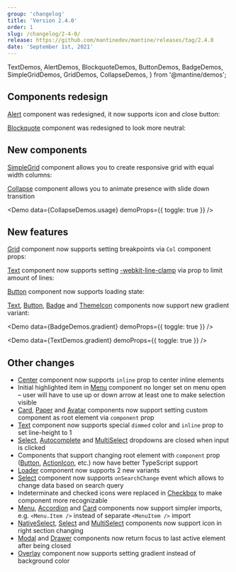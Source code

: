 ```yaml
---
group: 'changelog'
title: 'Version 2.4.0'
order: 1
slug: /changelog/2-4-0/
release: https://github.com/mantinedev/mantine/releases/tag/2.4.0
date: 'September 1st, 2021'
---
```


  TextDemos,
  AlertDemos,
  BlockquoteDemos,
  ButtonDemos,
  BadgeDemos,
  SimpleGridDemos,
  GridDemos,
  CollapseDemos,
} from '@mantine/demos';

## Components redesign

[Alert](https://mantine.dev/core/alert/) component was redesigned, it now supports icon and close button:

<Demo data={AlertDemos.configurator} />

[Blockquote](https://mantine.dev/core/blockquote/) component was redesigned to look more neutral:

<Demo data={BlockquoteDemos.configurator} />

## New components

[SimpleGrid](https://mantine.dev/core/simple-grid/) component allows you to create responsive grid with equal width columns:

<Demo data={SimpleGridDemos.configurator} />

[Collapse](https://mantine.dev/core/collapse/) component allows you to animate presence with slide down transition

<Demo data={CollapseDemos.usage} demoProps={{ toggle: true }} />

## New features

[Grid](https://mantine.dev/core/grid/) component now supports setting breakpoints via `Col` component props:

<Demo data={GridDemos.responsive} />

[Text](https://mantine.dev/core/text/) component now supports setting [-webkit-line-clamp](https://developer.mozilla.org/en-US/docs/Web/CSS/-webkit-line-clamp)
via prop to limit amount of lines:

<Demo data={TextDemos.linesConfigurator} />

[Button](https://mantine.dev/core/button/) component now supports loading state:

<Demo data={ButtonDemos.loadingConfigurator} />

[Text](https://mantine.dev/core/text/), [Button](https://mantine.dev/core/button/), [Badge](https://mantine.dev/core/badge/) and [ThemeIcon](https://mantine.dev/core/theme-icon/) components now support new gradient variant:

<Demo data={BadgeDemos.gradient} demoProps={{ toggle: true }} />

<Demo data={TextDemos.gradient} demoProps={{ toggle: true }} />

## Other changes

- [Center](https://mantine.dev/core/center/) component now supports `inline` prop to center inline elements
- Initial highlighted item in [Menu](https://mantine.dev/core/menu/) component no longer set on menu open – user will have to use up or down arrow at least one to make selection visible
- [Card](https://mantine.dev/core/card/), [Paper](https://mantine.dev/core/paper/) and [Avatar](https://mantine.dev/core/avatar/) components now support setting custom component as root element via `component` prop
- [Text](https://mantine.dev/core/text/#dimmed) component now supports special `dimmed` color and `inline` prop to set line-height to 1
- [Select](https://mantine.dev/core/select/), [Autocomplete](https://mantine.dev/core/autocomplete/) and [MultiSelect](https://mantine.dev/core/multi-select/) dropdowns are closed when input is clicked
- Components that support changing root element with `component` prop ([Button](https://mantine.dev/core/button/), [ActionIcon](https://mantine.dev/core/action-icon/), etc.) now have better TypeScript support
- [Loader](https://mantine.dev/core/loader/) component now supports 2 new variants
- [Select](https://mantine.dev/core/select/) component now supports `onSearchChange` event which allows to change data based on search query
- Indeterminate and checked icons were replaced in [Checkbox](https://mantine.dev/core/checkbox/) to make component more recognizable
- [Menu](https://mantine.dev/core/menu/), [Accordion](https://mantine.dev/core/accordion/) and [Card](https://mantine.dev/core/card/) components now support simpler imports, e.g. `<Menu.Item />` instead of separate `<MenuItem />` import
- [NativeSelect](https://mantine.dev/core/native-select/#right-section), [Select](https://mantine.dev/core/select/#right-section) and [MultiSelect](https://mantine.dev/core/multi-select/#right-section) components now support icon in right section changing
- [Modal](https://mantine.dev/core/modal/) and [Drawer](https://mantine.dev/core/drawer/) components now return focus to last active element after being closed
- [Overlay](https://mantine.dev/core/overlay/#with-gradient) component now supports setting gradient instead of background color
